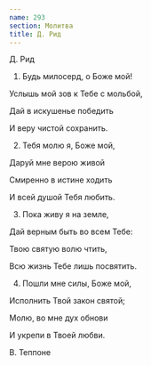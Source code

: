 ```yaml
---
name: 293
section: Молитва
title: Д. Рид
---
```

Д. Рид


1. Будь милосерд, о Боже мой!

Услышь мой зов к Тебе с мольбой,

Дай в искушенье победить

И веру чистой сохранить.


2. Тебя молю я, Боже мой,

Даруй мне верою живой

Смиренно в истине ходить

И всей душой Тебя любить.


3. Пока живу я на земле,

Дай верным быть во всем Тебе:

Твою святую волю чтить,

Всю жизнь Тебе лишь посвятить.


4. Пошли мне силы, Боже мой,

Исполнить Твой закон святой;

Молю, во мне дух обнови

И укрепи в Твоей любви.


В. Теппоне